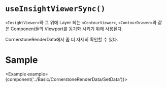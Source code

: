 
# `useInsightViewerSync()`

`<InsightViewer>`와 그 위에 Layer 되는 `<ContourViewer>`, `<ContourDrawer>`와 같은 Component들의 Viewport를 동기화 시키기 위해 사용된다.

<Link to="/insight-viewer/cornerstonerenderdata">CornerstoneRenderData에서 좀 더 자세히 확인할 수 있다.</Link>

# Sample

<Example example={component('../Basic/CornerstoneRenderData/SetData')}>
  <Preview height={520}/>
</Example>